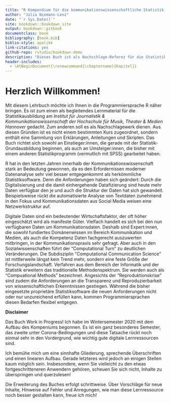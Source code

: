 ```yaml
--- 
title: "R Kompendium für die kommunikationswissenschaftliche Statistik- und Datenanalyse-Ausbildung am IJK Hannover"
author: "Julia Niemann-Lenz"
date: "`r Sys.Date()`"
site: bookdown::bookdown_site
output: bookdown::gitbook
documentclass: book
bibliography: [book.bib]
biblio-style: apalike
link-citations: yes
github-repo: rstudio/bookdown-demo
description: "Dieses Buch ist als Nachschlage-Referez für die Statistik-Ausbildung in der Kommunikationswissenschaft gedacht."
header-includes:
  - \AtBeginDocument{\renewcommand{\chaptername}{Kapitel}}
---
```


# Herzlich Willkommen! {-}

Mit diesem Lehrbuch möchte ich Ihnen in die Programmiersprache R näher bringen. Es ist zum einen als begleitendes Lernmaterial für die Statistikausbildung am *Institut für Journalistik & Kommunikationswissenschaft der Hochschule für Musik, Theater & Medien Hannover* gedacht. Zum anderen soll es als Nachschlagewerk dienen. Aus diesen Gründen ist es nicht einem bestimmten Kurs zugeordnet, sondern enthält eine Sammlung von Erklärungen, Anleitungen und Skripten. Das Buch richtet sich sowohl an Einstieger:innen, die gerade mit der Statistik-Grundausbildung beginnen, als auch an Umsteiger:innen, die bisher mit einem anderen Statistikprogramm (vermutlich mit SPSS) gearbeitet haben. 

R hat in den letzten Jahren innerhalb der Kommunikationswissenschaft stark an Bedeutung gewonnen, da es den Erfordernissen moderner Datenanalyse sehr viel besser entgegenkommt als herkömmliche Statistiksoftware. Denn die Anforderungen haben sich geändert: Durch die Digitalisierung und die damit einhergehende Datafizierung sind heute mehr Daten verfügbar den je und auch die Struktur der Daten hat sich gewandelt. Beispielsweise rückt die automatisierte Analyse von Textdaten zunehmend in den Fokus und Kommunikationsdaten aus Social Media weisen eine Netzwerkstruktur auf.

Digitale Daten sind ein bedeutender Wirtschaftsfaktor, der oft höher eingeschätzt wird als manifeste Güter. Vielfach handelt es sich bei den nun verfügbaren Daten um Kommunikationsdaten. Deshalb sind Expert:innen, die sowohl fundiertes Domänenwissen im Bereich Kommunikation und Medien, als auch die Kompetenz Daten fachgerecht auszuwerten mitbringen, in der Kommunikationspraxis sehr gefragt. Aber auch in den Sozialwissenschaften führt der "Computational Turn" zu deutlichen Veränderungen. Die Subdisziplin "Computational Communication Science" ist mittlerweile längst kein Trend mehr, sondern eine feste Größe der Forschungslandschaft. Verfahren aus dem Bereich der Informatik und der Statistik erweitern das traditionelle Methodenspektrum. Sie werden auch als "Compuational Methods" bezeichnet. Angesichts der "Reproduktionskrise" sind zudem die Anforderungen an die Transparenz und Reproduzierbarkeit von wissenschaftlichen Erkenntnissen gestiegen. Während die bisher eingesetzte proprietäre Statistiksoftware die neuen Anforderungen nicht oder nur unzureichend erfüllen kann, kommen Programmiersprachen diesen Bedarfen flexibel entgegen. 


<!--## Features des Buches {-}
Dieses Buch ist ein *Jupyter Book*. Das bedeutet es ist in Markdown und in *Jupyter-Notebooks* geschrieben und der gesamte Code, den Sie im Buch finden wurde bei seiner Erstellung ausgeführt und wird auf github gehostet. Das Buch bietet gewisse Features, die hier kurz erläutert werden:

Die Hauptnavigation finden Sie links. 

Sie können mit den Pfeiltasten  vorwärts `→` und rückwärts  `←` durch die einzelnen Seiten blättern.
-->


**Disclaimer**

Das Buch Work in Progress! Ich habe im Wintersemester 2020 mit dem Aufbau des Kompeniums begonnen. Es ist ein ganz besonderes Semester, das zweite unter Corona-Bedingungen und diese Tatsache rückt noch einmal sehr in den Vordergrund, wie wichtig gute digitale Lernressourcen sind. 

Ich bemühe mich um eine sinnhafte Gliederung, sprechende Überschriften und einen linearen Aufbau. Gerade letzteres wird jedoch an einigen Stellen kaum möglich sein. Insbesondere, wenn Sie vielleicht zu den etwas fortgeschritteneren Anwendern gehören, scheuen Sie sich nicht, Inhalte zu überspringen und querzulesen!

Die Erweiterung des Buches erfolgt schrittweise. Über Vorschläge für neue Inhalte, Hinweise auf Fehler und Anregungen, wie man diese Lernressource noch besser gestalten kann, freue ich mich!
